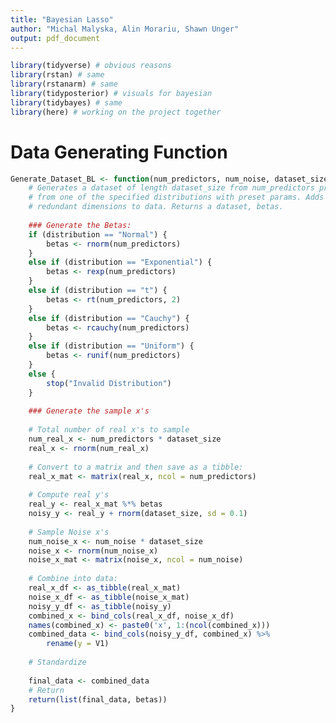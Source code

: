 ```yaml
---
title: "Bayesian Lasso"
author: "Michal Malyska, Alin Morariu, Shawn Unger"
output: pdf_document
---
```


\null \newpage
\tableofcontents
\null \newpage


```r
library(tidyverse) # obvious reasons
library(rstan) # same
library(rstanarm) # same
library(tidyposterior) # visuals for bayesian
library(tidybayes) # same 
library(here) # working on the project together
```

# Data Generating Function

```r

Generate_Dataset_BL <- function(num_predictors, num_noise, dataset_size, distribution = "Normal") {
	# Generates a dataset of length dataset_size from num_predictors predictors sampled
	# from one of the specified distributions with preset params. Adds num_noise of 
	# redundant dimensions to data. Returns a dataset, betas.
	
	### Generate the Betas:
	if (distribution == "Normal") {
		betas <- rnorm(num_predictors)
	}
	else if (distribution == "Exponential") {
		betas <- rexp(num_predictors)
	}
	else if (distribution == "t") {
		betas <- rt(num_predictors, 2)
	}
	else if (distribution == "Cauchy") {
		betas <- rcauchy(num_predictors)
	}
	else if (distribution == "Uniform") {
		betas <- runif(num_predictors)
	}
	else {
		stop("Invalid Distribution")
	}
	
	### Generate the sample x's 
	
	# Total number of real x's to sample
	num_real_x <- num_predictors * dataset_size
	real_x <- rnorm(num_real_x)
	
	# Convert to a matrix and then save as a tibble:
	real_x_mat <- matrix(real_x, ncol = num_predictors)
	
	# Compute real y's
	real_y <- real_x_mat %*% betas
	noisy_y <- real_y + rnorm(dataset_size, sd = 0.1)
	
	# Sample Noise x's 
	num_noise_x <- num_noise * dataset_size
	noise_x <- rnorm(num_noise_x)
	noise_x_mat <- matrix(noise_x, ncol = num_noise)
	
	# Combine into data:
	real_x_df <- as_tibble(real_x_mat)
	noise_x_df <- as_tibble(noise_x_mat)
	noisy_y_df <- as_tibble(noisy_y)
	combined_x <- bind_cols(real_x_df, noise_x_df)
	names(combined_x) <- paste0('x', 1:(ncol(combined_x)))
	combined_data <- bind_cols(noisy_y_df, combined_x) %>%
		rename(y = V1)
	
	# Standardize
	
	final_data <- combined_data
	# Return
	return(list(final_data, betas))
}
```